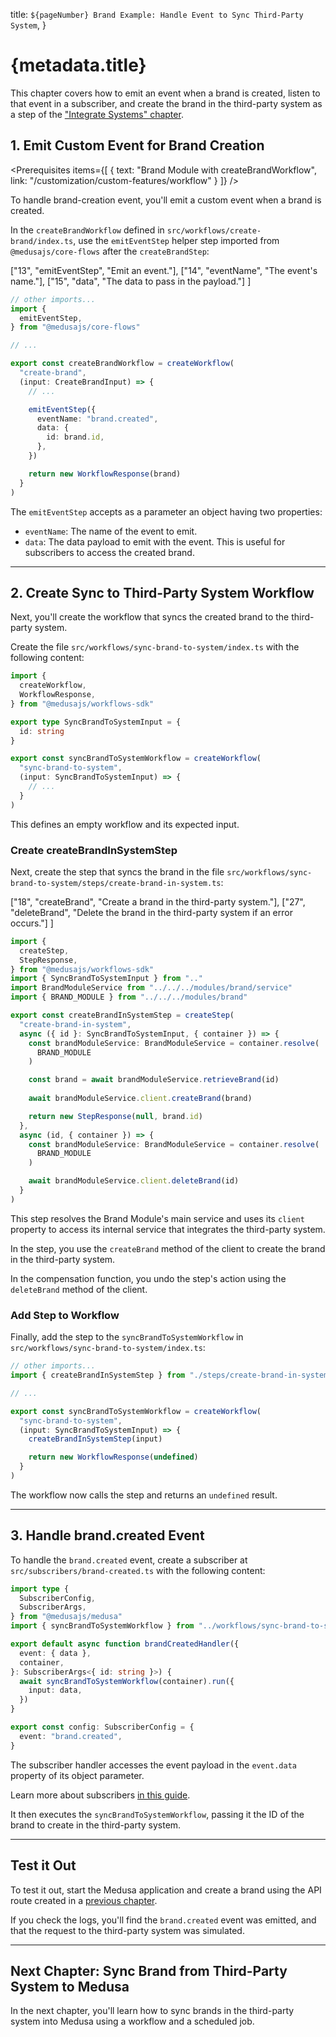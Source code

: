 
  title: `${pageNumber} Brand Example: Handle Event to Sync Third-Party System`,
}

# {metadata.title}

<Note title="Example Chapter">

This chapter covers how to emit an event when a brand is created, listen to that event in a subscriber, and create the brand in the third-party system as a step of the ["Integrate Systems" chapter](../page.mdx).

</Note>

## 1. Emit Custom Event for Brand Creation

<Prerequisites
  items={[
    {
      text: "Brand Module with createBrandWorkflow",
      link: "/customization/custom-features/workflow"
    }
  ]}
/>

To handle brand-creation event, you'll emit a custom event when a brand is created.

In the `createBrandWorkflow` defined in `src/workflows/create-brand/index.ts`, use the `emitEventStep` helper step imported from `@medusajs/core-flows` after the `createBrandStep`:

  ["13", "emitEventStep", "Emit an event."],
  ["14", "eventName", "The event's name."],
  ["15", "data", "The data to pass in the payload."]
]

```ts title="src/workflows/create-brand/index.ts" highlights={eventHighlights}
// other imports...
import { 
  emitEventStep,
} from "@medusajs/core-flows"

// ...

export const createBrandWorkflow = createWorkflow(
  "create-brand",
  (input: CreateBrandInput) => {
    // ...

    emitEventStep({
      eventName: "brand.created",
      data: {
        id: brand.id,
      },
    })

    return new WorkflowResponse(brand)
  }
)
```

The `emitEventStep` accepts as a parameter an object having two properties:

- `eventName`: The name of the event to emit.
- `data`: The data payload to emit with the event. This is useful for subscribers to access the created brand.

---

## 2. Create Sync to Third-Party System Workflow

Next, you'll create the workflow that syncs the created brand to the third-party system.

Create the file `src/workflows/sync-brand-to-system/index.ts` with the following content:

```ts title="src/workflows/sync-brand-to-system/index.ts"
import {
  createWorkflow,
  WorkflowResponse,
} from "@medusajs/workflows-sdk"

export type SyncBrandToSystemInput = {
  id: string
}

export const syncBrandToSystemWorkflow = createWorkflow(
  "sync-brand-to-system",
  (input: SyncBrandToSystemInput) => {
    // ...
  }
)
```

This defines an empty workflow and its expected input.

### Create createBrandInSystemStep

Next, create the step that syncs the brand in the file `src/workflows/sync-brand-to-system/steps/create-brand-in-system.ts`:

  ["18", "createBrand", "Create a brand in the third-party system."],
  ["27", "deleteBrand", "Delete the brand in the third-party system if an error occurs."]
]

```ts title="src/workflows/sync-brand-to-system/steps/create-brand-in-system.ts" highlights={stepHighlights} collapsibleLines="1-8" expandButtonLabel="Show Imports"
import {
  createStep,
  StepResponse,
} from "@medusajs/workflows-sdk"
import { SyncBrandToSystemInput } from ".."
import BrandModuleService from "../../../modules/brand/service"
import { BRAND_MODULE } from "../../../modules/brand"

export const createBrandInSystemStep = createStep(
  "create-brand-in-system",
  async ({ id }: SyncBrandToSystemInput, { container }) => {
    const brandModuleService: BrandModuleService = container.resolve(
      BRAND_MODULE
    )

    const brand = await brandModuleService.retrieveBrand(id)
  
    await brandModuleService.client.createBrand(brand)

    return new StepResponse(null, brand.id)
  },
  async (id, { container }) => {
    const brandModuleService: BrandModuleService = container.resolve(
      BRAND_MODULE
    )

    await brandModuleService.client.deleteBrand(id)
  }
)
```

This step resolves the Brand Module's main service and uses its `client` property to access its internal service that integrates the third-party system.

In the step, you use the `createBrand` method of the client to create the brand in the third-party system.

In the compensation function, you undo the step's action using the `deleteBrand` method of the client.

### Add Step to Workflow

Finally, add the step to the `syncBrandToSystemWorkflow` in `src/workflows/sync-brand-to-system/index.ts`:

```ts title="src/workflows/sync-brand-to-system/index.ts"
// other imports...
import { createBrandInSystemStep } from "./steps/create-brand-in-system"

// ...

export const syncBrandToSystemWorkflow = createWorkflow(
  "sync-brand-to-system",
  (input: SyncBrandToSystemInput) => {
    createBrandInSystemStep(input)

    return new WorkflowResponse(undefined)
  }
)
```

The workflow now calls the step and returns an `undefined` result.

---

## 3. Handle brand.created Event

To handle the `brand.created` event, create a subscriber at `src/subscribers/brand-created.ts` with the following content:

```ts title="src/subscribers/brand-created.ts"
import type {
  SubscriberConfig,
  SubscriberArgs,
} from "@medusajs/medusa"
import { syncBrandToSystemWorkflow } from "../workflows/sync-brand-to-system"

export default async function brandCreatedHandler({
  event: { data },
  container,
}: SubscriberArgs<{ id: string }>) {
  await syncBrandToSystemWorkflow(container).run({
    input: data,
  })
}

export const config: SubscriberConfig = {
  event: "brand.created",
}
```

The subscriber handler accesses the event payload in the `event.data` property of its object parameter.

<Note>

Learn more about subscribers [in this guide](../../../basics/events-and-subscribers/page.mdx).

</Note>

It then executes the `syncBrandToSystemWorkflow`, passing it the ID of the brand to create in the third-party system.

---

## Test it Out

To test it out, start the Medusa application and create a brand using the API route created in a [previous chapter](../../custom-features/api-route/page.mdx#test-api-route).

If you check the logs, you'll find the `brand.created` event was emitted, and that the request to the third-party system was simulated.

---

## Next Chapter: Sync Brand from Third-Party System to Medusa

In the next chapter, you'll learn how to sync brands in the third-party system into Medusa using a workflow and a scheduled job.

